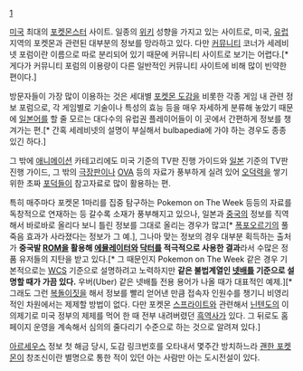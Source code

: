 [http://www.serebii.net]

[[미국]] 최대의 [[포켓몬스터]] 사이트. 일종의 [[위키]] 성향을 가지고 있는 사이트로, 미국, [[유럽]] 지역의 포켓몬과 관련된 대부분의 정보를 망라하고 있다. 다만 [[커뮤니티]] 코너가 세레비넷 포럼이란 이름으로 따로 분리되어 있기 때문에 커뮤니티 사이트로 보기는 어렵다.[* 게다가 커뮤니티 포럼의 이용량이 다른 일반적인 커뮤니티 사이트에 비해 많이 빈약한 편이다.]

방문자들이 가장 많이 이용하는 것은 세대별 [[포켓몬 도감]]을 비롯한 각종 게임 내 관련 정보 포럼으로, 각 게임별로 기술이나 특성의 효능 등을 매우 자세하게 분류해 놓았기 때문에 [[일본어]]를 할 줄 모르는 대다수의 유럽권 플레이어들이 이 곳에서 간편하게 정보를 챙겨가는 편.[* 간혹 세레비넷의 설명이 부실해서 bulbapedia에 가야 하는 경우도 종종 있긴 하다.]

그 밖에 [[애니메이션]] 카테고리에도 미국 기준의 TV판 진행 가이드와 [[일본]] 기준의 TV판 진행 가이드, 그 밖의 [[극장판]]이나 [[OVA]] 등의 자료가 풍부하게 실려 있어 [[오덕력]]을 쌓기 위한 초짜 [[포덕]]들이 참고자료로 많이 활용하는 편. 

특히 매주마다 포켓몬 1마리를 집중 탐구하는 Pokemon on The Week 등등의 자료를 독창적으로 연재하는 등 갈수록 소재가 풍부해지고 있으나, 일본과 [[중국]]의 정보를 직역해서 바로바로 올리다 보니 틀린 정보를 그대로 올리는 경우가 많고[* [[폭포오르기]]의 풀죽음 효과가 사라졌다는 정보가 그 예.], 그나마 맞는 정보의 경우 대부분 획득하는 출처가 '''중국발 [[ROM]]을 활용해 [[에뮬레이터]]와 [[닥터(NDS)|닥터]]를 적극적으로 사용한 결과'''라서 수많은 정품 유저들의 지탄을 받고 있다.[* 그 때문인지 Pokemon on The Week 같은 경우 기본적으로는 [[WCS]] 기준으로 설명하려고 노력하지만 '''같은 불법계열인 [[넷배틀]] 기준으로 설명할 때가 가끔 있다.''' 우버(Uber) 같은 넷배틀 전용 용어가 나올 때가 대표적인 예제.][* 그래도 그런 [[복돌이]]짓을 해서 정보를 빨리 얻어낸 만큼 접속자 인원수를 챙기니 비영리적인 차원에서는 제제할 방법이 없다. 다만 포켓몬 [[스프라이트]]와 관련해서 [[닌텐도]]의 이의제기로 미국 정부의 제제를 먹어 한 때 전부 내려버렸던 [[흑역사]]가 있다. 그 뒤로도 홈페이지 운영을 계속해서 심의의 줄다리기 수준으로 하는 것으로 알려져 있다.]

[[아르세우스]] 정보 첫 해금 당시, 도감 링크번호를 오타내서 몇주간 방치하느라 [[내룸벨트|괜한 포켓몬]]이 창조신이란 별명으로 통한 적이 있던 아는 사람만 아는 도시전설이 있다.
